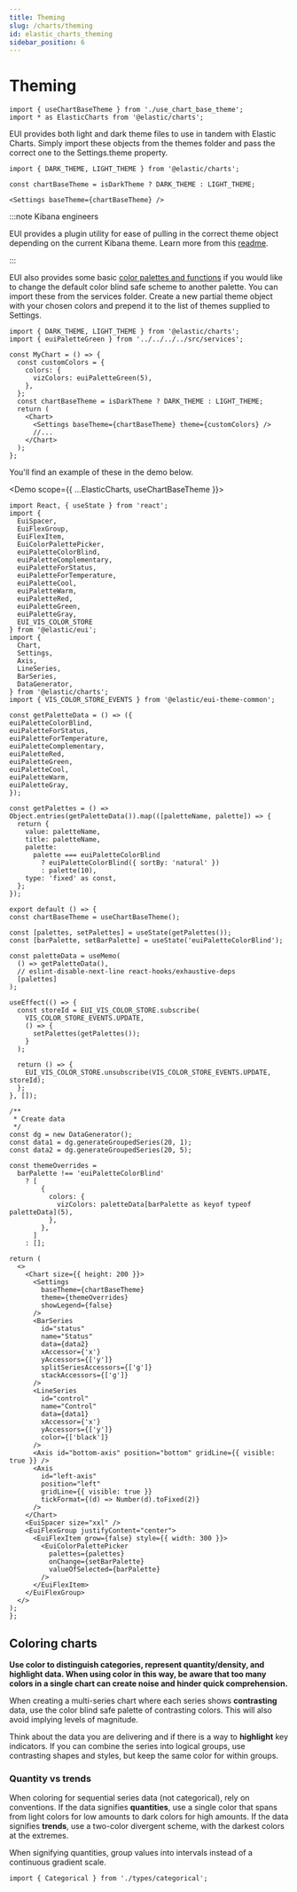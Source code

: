 ```yaml
---
title: Theming
slug: /charts/theming
id: elastic_charts_theming
sidebar_position: 6
---
```



<VersionBadge />

# Theming

```mdx-code-block
import { useChartBaseTheme } from './use_chart_base_theme';
import * as ElasticCharts from '@elastic/charts';
```

EUI provides both light and dark theme files to use in tandem with Elastic Charts. Simply import these objects from the themes folder and pass the correct one to the Settings.theme property.

```tsx
import { DARK_THEME, LIGHT_THEME } from '@elastic/charts';

const chartBaseTheme = isDarkTheme ? DARK_THEME : LIGHT_THEME;

<Settings baseTheme={chartBaseTheme} />
```

:::note Kibana engineers

EUI provides a plugin utility for ease of pulling in the correct theme object depending on the current Kibana theme. Learn more from this [readme](https://github.com/elastic/kibana/tree/main/src/plugins/charts).

:::

EUI also provides some basic [color palettes and functions](../components/utilities/color_palettes/overview.mdx) if you would like to change the default color blind safe scheme to another palette. You can import these from the services folder. Create a new partial theme object with your chosen colors and prepend it to the list of themes supplied to Settings.

```tsx
import { DARK_THEME, LIGHT_THEME } from '@elastic/charts';
import { euiPaletteGreen } from '../../../../src/services';

const MyChart = () => {
  const customColors = {
    colors: {
      vizColors: euiPaletteGreen(5),
    },
  };
  const chartBaseTheme = isDarkTheme ? DARK_THEME : LIGHT_THEME;
  return (
    <Chart>
      <Settings baseTheme={chartBaseTheme} theme={customColors} />
      //...
    </Chart>
  );
};
```

You'll find an example of these in the demo below.

<Demo scope={{ ...ElasticCharts, useChartBaseTheme }}>
  ```tsx
  import React, { useState } from 'react';
  import {
    EuiSpacer,
    EuiFlexGroup,
    EuiFlexItem,
    EuiColorPalettePicker,
    euiPaletteColorBlind,
    euiPaletteComplementary,
    euiPaletteForStatus,
    euiPaletteForTemperature,
    euiPaletteCool,
    euiPaletteWarm,
    euiPaletteRed,
    euiPaletteGreen,
    euiPaletteGray,
    EUI_VIS_COLOR_STORE
  } from '@elastic/eui';
  import {
    Chart,
    Settings,
    Axis,
    LineSeries,
    BarSeries,
    DataGenerator,
  } from '@elastic/charts';
  import { VIS_COLOR_STORE_EVENTS } from '@elastic/eui-theme-common';

  const getPaletteData = () => ({
  euiPaletteColorBlind,
  euiPaletteForStatus,
  euiPaletteForTemperature,
  euiPaletteComplementary,
  euiPaletteRed,
  euiPaletteGreen,
  euiPaletteCool,
  euiPaletteWarm,
  euiPaletteGray,
});

const getPalettes = () =>
  Object.entries(getPaletteData()).map(([paletteName, palette]) => {
    return {
      value: paletteName,
      title: paletteName,
      palette:
        palette === euiPaletteColorBlind
          ? euiPaletteColorBlind({ sortBy: 'natural' })
          : palette(10),
      type: 'fixed' as const,
    };
  });

export default () => {
  const chartBaseTheme = useChartBaseTheme();

  const [palettes, setPalettes] = useState(getPalettes());
  const [barPalette, setBarPalette] = useState('euiPaletteColorBlind');

  const paletteData = useMemo(
    () => getPaletteData(),
    // eslint-disable-next-line react-hooks/exhaustive-deps
    [palettes]
  );

  useEffect(() => {
    const storeId = EUI_VIS_COLOR_STORE.subscribe(
      VIS_COLOR_STORE_EVENTS.UPDATE,
      () => {
        setPalettes(getPalettes());
      }
    );

    return () => {
      EUI_VIS_COLOR_STORE.unsubscribe(VIS_COLOR_STORE_EVENTS.UPDATE, storeId);
    };
  }, []);

  /**
   * Create data
   */
  const dg = new DataGenerator();
  const data1 = dg.generateGroupedSeries(20, 1);
  const data2 = dg.generateGroupedSeries(20, 5);

  const themeOverrides =
    barPalette !== 'euiPaletteColorBlind'
      ? [
          {
            colors: {
              vizColors: paletteData[barPalette as keyof typeof paletteData](5),
            },
          },
        ]
      : [];

  return (
    <>
      <Chart size={{ height: 200 }}>
        <Settings
          baseTheme={chartBaseTheme}
          theme={themeOverrides}
          showLegend={false}
        />
        <BarSeries
          id="status"
          name="Status"
          data={data2}
          xAccessor={'x'}
          yAccessors={['y']}
          splitSeriesAccessors={['g']}
          stackAccessors={['g']}
        />
        <LineSeries
          id="control"
          name="Control"
          data={data1}
          xAccessor={'x'}
          yAccessors={['y']}
          color={['black']}
        />
        <Axis id="bottom-axis" position="bottom" gridLine={{ visible: true }} />
        <Axis
          id="left-axis"
          position="left"
          gridLine={{ visible: true }}
          tickFormat={(d) => Number(d).toFixed(2)}
        />
      </Chart>
      <EuiSpacer size="xxl" />
      <EuiFlexGroup justifyContent="center">
        <EuiFlexItem grow={false} style={{ width: 300 }}>
          <EuiColorPalettePicker
            palettes={palettes}
            onChange={setBarPalette}
            valueOfSelected={barPalette}
          />
        </EuiFlexItem>
      </EuiFlexGroup>
    </>
  );
};
  ```
</Demo>

## Coloring charts

**Use color to distinguish categories, represent quantity/density, and highlight data. When using color in this way, be aware that too many colors in a single chart can create noise and hinder quick comprehension.**

When creating a multi-series chart where each series shows **contrasting** data, use the color blind safe palette of contrasting colors. This will also avoid implying levels of magnitude.

Think about the data you are delivering and if there is a way to **highlight** key indicators. If you can combine the series into logical groups, use contrasting shapes and styles, but keep the same color for within groups.

### Quantity vs trends

When coloring for sequential series data (not categorical), rely on conventions. If the data signifies **quantities**, use a single color that spans from light colors for low amounts to dark colors for high amounts. If the data signifies **trends**, use a two-color divergent scheme, with the darkest colors at the extremes.

When signifying quantities, group values into intervals instead of a continuous gradient scale.

```mdx-code-block
import { Categorical } from './types/categorical';
```

<Categorical />
